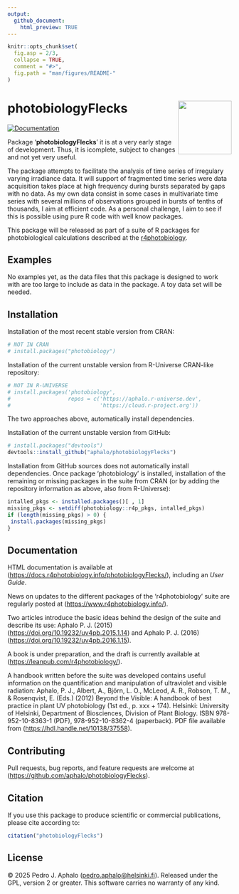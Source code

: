 ```yaml
---
output:
  github_document:
    html_preview: TRUE
---
```


```r
knitr::opts_chunk$set(
  fig.asp = 2/3,
  collapse = TRUE,
  comment = "#>",
  fig.path = "man/figures/README-"
)
```

# photobiologyFlecks <img src="man/figures/logo.png" align="right" width="120"/>

<!-- badges: start -->
[![Documentation](https://img.shields.io/badge/documentation-photobiology-informational.svg)](https://docs.r4photobiology.info/photobiologyFlecks/)
<!-- badges: end -->
  
Package '**photobiologyFlecks**' it is at a very early stage of development. Thus, it is icomplete, subject to changes and not yet very useful.

The package attempts to facilitate the analysis of time series of irregulary varying irradiance data. It will support of fragmented time series were data acquisition takes place at high frequency during bursts separated by gaps with no data. As my own data consist in some cases in multivariate time series with several millions of observations grouped in bursts of tenths of thousands, I aim at efficient code. As a personal challenge, I aim to see if this is possible using pure R code with well know packages.

This package will be released as part of a suite of R packages for photobiological calculations described at the [r4photobiology](https://www.r4photobiology.info).

## Examples

No examples yet, as the data files that this package is designed to work with are too large to include as data in the package. A toy data set will be needed.

## Installation

Installation of the most recent stable version from CRAN:

```r
# NOT IN CRAN
# install.packages("photobiology")
```

Installation of the current unstable version from R-Universe CRAN-like repository:

```r
# NOT IN R-UNIVERSE
# install.packages('photobiology', 
#                  repos = c('https://aphalo.r-universe.dev', 
#                            'https://cloud.r-project.org'))
```

The two approaches above, automatically install dependencies.

Installation of the current unstable version from GitHub:

```r
# install.packages("devtools")
devtools::install_github("aphalo/photobiologyFlecks")
```

Installation from GitHub sources does not automatically install dependencies. Once package 'photobiology' is installed, installation of the remaining or missing packages in the suite from CRAN (or by adding the repository information as above, also from R-Universe):

```r
intalled_pkgs <- installed.packages()[ , 1]
missing_pkgs <- setdiff(photobiology::r4p_pkgs, intalled_pkgs)
if (length(missing_pkgs) > 0) {
 install.packages(missing_pkgs)
}
```

## Documentation

HTML documentation is available at (<https://docs.r4photobiology.info/photobiologyFlecks/>), including an *User Guide*.

News on updates to the different packages of the 'r4photobiology' suite are regularly posted at (<https://www.r4photobiology.info/>).

Two articles introduce the basic ideas behind the design of the suite and describe its use: Aphalo P. J. (2015) (<https://doi.org/10.19232/uv4pb.2015.1.14>) and Aphalo P. J. (2016) (<https://doi.org/10.19232/uv4pb.2016.1.15>).

A book is under preparation, and the draft is currently available at (<https://leanpub.com/r4photobiology/>).

A handbook written before the suite was developed contains useful information on the quantification and manipulation of ultraviolet and visible radiation: Aphalo, P. J., Albert, A., Björn, L. O., McLeod, A. R., Robson, T. M., & Rosenqvist, E. (Eds.) (2012) Beyond the Visible: A handbook of best practice in plant UV photobiology (1st ed., p. xxx + 174). Helsinki: University of Helsinki, Department of Biosciences, Division of Plant Biology. ISBN 978-952-10-8363-1 (PDF), 978-952-10-8362-4 (paperback). PDF file available from (<https://hdl.handle.net/10138/37558>).

## Contributing

Pull requests, bug reports, and feature requests are welcome at (<https://github.com/aphalo/photobiologyFlecks>).

## Citation

If you use this package to produce scientific or commercial publications, please cite according to:

```r
citation("photobiologyFlecks")
```

## License

© 2025 Pedro J. Aphalo ([pedro.aphalo\@helsinki.fi](mailto:pedro.aphalo@helsinki.fi){.email}). Released under the GPL, version 2 or greater. This software carries no warranty of any kind.
